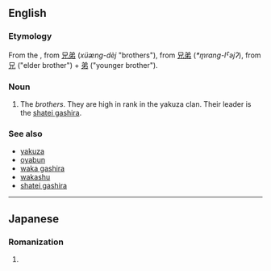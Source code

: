 {{also|kyōdai}}
==English==

===Etymology===
From the {{etyl|ja|en}} {{m|ja|兄弟||tr=kyōdai </i>きょうだい<i>}}, from {{etyl|ltc|en}} [[兄弟]] (''xüæng-dèj'' "brothers"), from {{etyl|och|en}} [[兄弟]] (''*m̥rang-lˁəjʔ''), from [[兄]] ("elder brother") + [[弟]] ("younger brother").

===Noun===
{{en-noun|kyodai}}

# The ''brothers''. They are high in rank in the yakuza clan. Their leader is the [[shatei gashira]].

===See also===
* [[yakuza]]
* [[oyabun]]
* [[waka gashira]]
* [[wakashu]]
* [[shatei gashira]]

----

==Japanese==

===Romanization===
{{ja-romaji}}

# {{ja-romanization of|きょだい}}